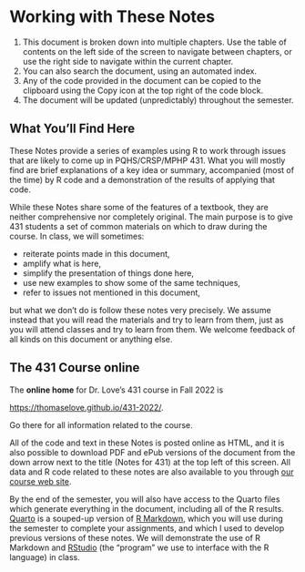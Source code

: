 # Working with These Notes {.unnumbered}

1.  This document is broken down into multiple chapters. Use the table of contents on the left side of the screen to navigate between chapters, or use the right side to navigate within the current chapter.
2.  You can also search the document, using an automated index.
3.  Any of the code provided in the document can be copied to the clipboard using the Copy icon at the top right of the code block.
4.  The document will be updated (unpredictably) throughout the semester.

## What You'll Find Here {.unnumbered}

These Notes provide a series of examples using R to work through issues that are likely to come up in PQHS/CRSP/MPHP 431. What you will mostly find are brief explanations of a key idea or summary, accompanied (most of the time) by R code and a demonstration of the results of applying that code.

While these Notes share some of the features of a textbook, they are neither comprehensive nor completely original. The main purpose is to give 431 students a set of common materials on which to draw during the course. In class, we will sometimes:

-   reiterate points made in this document,
-   amplify what is here,
-   simplify the presentation of things done here,
-   use new examples to show some of the same techniques,
-   refer to issues not mentioned in this document,

but what we don't do is follow these notes very precisely. We assume instead that you will read the materials and try to learn from them, just as you will attend classes and try to learn from them. We welcome feedback of all kinds on this document or anything else.

## The 431 Course online {.unnumbered}

The **online home** for Dr. Love's 431 course in Fall 2022 is 

[https://thomaselove.github.io/431-2022/](https://thomaselove.github.io/431-2022/). 

Go there for all information related to the course.

All of the code and text in these Notes is posted online as HTML, and it is also possible to download PDF and ePub versions of the document from the down arrow next to the title (Notes for 431) at the top left of this screen. All data and R code related to these notes are also available to you through [our course web site](https://thomaselove.github.io/431-2022/).

By the end of the semester, you will also have access to the Quarto files which generate everything in the document, including all of the R results. [Quarto](https://quarto.org/) is a souped-up version of [R Markdown](https://rmarkdown.rstudio.com/), which you will use during the semester to complete your assignments, and which I used to develop previous versions of these notes. We will demonstrate the use of R Markdown and [RStudio](https://www.rstudio.com/products/rstudio/) (the "program" we use to interface with the R language) in class.

